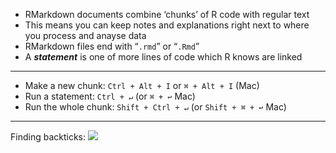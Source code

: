 
- RMarkdown documents combine 'chunks' of R code with regular text
- This means you can keep notes and explanations right next to where you process and anayse data
- RMarkdown files end with "`.rmd`" or "`.Rmd`"
- A ***statement*** is one of more lines of code which R knows are linked

---

- Make a new chunk: `Ctrl + Alt + I` or `⌘ + Alt + I` (Mac)
- Run a statement: `Ctrl + ↵` (or `⌘ + ↩` Mac)
- Run the whole chunk: `Shift + Ctrl + ↵` (or `Shift + ⌘ + ↩` Mac)

---

Finding backticks: ![](images/backticksboth.png)

